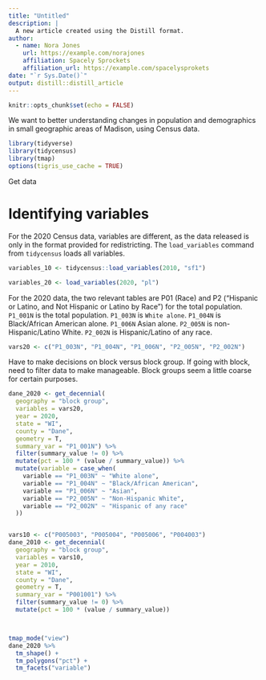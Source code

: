 ```yaml
---
title: "Untitled"
description: |
  A new article created using the Distill format.
author:
  - name: Nora Jones 
    url: https://example.com/norajones
    affiliation: Spacely Sprockets
    affiliation_url: https://example.com/spacelysprokets
date: "`r Sys.Date()`"
output: distill::distill_article
---
```


```r
knitr::opts_chunk$set(echo = FALSE)
```

We want to better understanding changes in population and demographics in small geographic areas of Madison, using Census data.

```r
library(tidyverse)
library(tidycensus)
library(tmap)
options(tigris_use_cache = TRUE)
```

Get data

# Identifying variables
For the 2020 Census data, variables are different, as the data released is only in the format provided for redistricting. The `load_variables` command from `tidycensus` loads all variables.

```r
variables_10 <- tidycensus::load_variables(2010, "sf1")

variables_20 <- load_variables(2020, "pl")
```

For the 2020 data, the two relevant tables are P01 (Race) and P2 ("Hispanic or Latino, and Not Hispanic or Latino by Race") for the total population. `P1_001N` is the total population. `P1_003N` is `White alone`. `P1_004N` is Black/African American alone. `P1_006N` Asian alone. `P2_005N` is non-Hispanic/Latino White. `P2_002N` is Hispanic/Latino of any race.

```r
vars20 <- c("P1_003N", "P1_004N", "P1_006N", "P2_005N", "P2_002N")
```

Have to make decisions on block versus block group. If going with block, need to filter data to make manageable. Block groups seem a little coarse for certain purposes. 

```r
dane_2020 <- get_decennial(
  geography = "block group",
  variables = vars20, 
  year = 2020,
  state = "WI",
  county = "Dane",
  geometry = T,
  summary_var = "P1_001N") %>%
  filter(summary_value != 0) %>%
  mutate(pct = 100 * (value / summary_value)) %>% 
  mutate(variable = case_when(
    variable == "P1_003N" ~ "White alone",
    variable == "P1_004N" ~ "Black/African American", 
    variable == "P1_006N" ~ "Asian", 
    variable == "P2_005N" ~ "Non-Hispanic White",
    variable == "P2_002N" ~ "Hispanic of any race"
  ))


vars10 <- c("P005003", "P005004", "P005006", "P004003")
dane_2010 <- get_decennial(
  geography = "block group",
  variables = vars10, 
  year = 2010,
  state = "WI",
  county = "Dane",
  geometry = T,
  summary_var = "P001001") %>%
  filter(summary_value != 0) %>%
  mutate(pct = 100 * (value / summary_value))



tmap_mode("view")
dane_2020 %>%
  tm_shape() +
  tm_polygons("pct") +
  tm_facets("variable")
  
```

